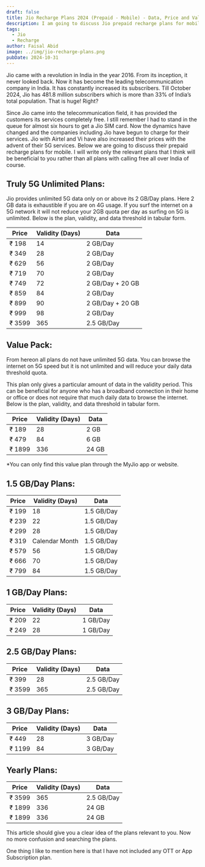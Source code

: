 ```yaml
---
draft: false
title: Jio Recharge Plans 2024 (Prepaid - Mobile) - Data, Price and Validity
description: I am going to discuss Jio prepaid recharge plans for mobile. I will write only the relevant plans that I think will benefit you rather than all the plans.
tags:
  - Jio
  - Recharge
author: Faisal Abid
image: ../img/jio-recharge-plans.png
pubDate: 2024-10-31
---
```


Jio came with a revolution in India in the year 2016. From its inception, it never looked back. Now it has become the leading telecommunication company in India. It has constantly increased its subscribers. Till October 2024, Jio has 481.8 million subscribers which is more than 33% of India’s total population. That is huge! Right?

Since Jio came into the telecommunication field, it has provided the customers its services completely free. I still remember I had to stand in the queue for almost six hours to get a Jio SIM card. Now the dynamics have changed and the companies including Jio have begun to charge for their services. Jio with Airtel and Vi have also increased their prices with the advent of their 5G services. Below we are going to discuss their prepaid recharge plans for mobile. I will write only the relevant plans that I think will be beneficial to you rather than all plans with calling free all over India of course.

## Truly 5G Unlimited Plans:

Jio provides unlimited 5G data only on or above its 2 GB/Day plans. Here 2 GB data is exhaustible if you are on 4G usage. If you surf the internet on a 5G network it will not reduce your 2GB quota per day as surfing on 5G is unlimited. Below is the plan, validity, and data threshold in tabular form.

| Price  | Validity (Days) | Data             |
| ------ | --------------- | ---------------- |
| ₹ 198  | 14              | 2 GB/Day         |
| ₹ 349  | 28              | 2 GB/Day         |
| ₹ 629  | 56              | 2 GB/Day         |
| ₹ 719  | 70              | 2 GB/Day         |
| ₹ 749  | 72              | 2 GB/Day + 20 GB |
| ₹ 859  | 84              | 2 GB/Day         |
| ₹ 899  | 90              | 2 GB/Day + 20 GB |
| ₹ 999  | 98              | 2 GB/Day         |
| ₹ 3599 | 365             | 2.5 GB/Day       |

## Value Pack:

From hereon all plans do not have unlimited 5G data. You can browse the internet on 5G speed but it is not unlimited and will reduce your daily data threshold quota.

This plan only gives a particular amount of data in the validity period. This can be beneficial for anyone who has a broadband connection in their home or office or does not require that much daily data to browse the internet. Below is the plan, validity, and data threshold in tabular form.

| Price  | Validity (Days) | Data  |
| ------ | --------------- | ----- |
| ₹ 189  | 28              | 2 GB  |
| ₹ 479  | 84              | 6 GB  |
| ₹ 1899 | 336             | 24 GB |

\*You can only find this value plan through the MyJio app or website.

## 1.5 GB/Day Plans:

| Price | Validity (Days) | Data       |
| ----- | --------------- | ---------- |
| ₹ 199 | 18              | 1.5 GB/Day |
| ₹ 239 | 22              | 1.5 GB/Day |
| ₹ 299 | 28              | 1.5 GB/Day |
| ₹ 319 | Calendar Month  | 1.5 GB/Day |
| ₹ 579 | 56              | 1.5 GB/Day |
| ₹ 666 | 70              | 1.5 GB/Day |
| ₹ 799 | 84              | 1.5 GB/Day |

## 1 GB/Day Plans:

| Price | Validity (Days) | Data     |
| ----- | --------------- | -------- |
| ₹ 209 | 22              | 1 GB/Day |
| ₹ 249 | 28              | 1 GB/Day |

## 2.5 GB/Day Plans:

| Price  | Validity (Days) | Data       |
| ------ | --------------- | ---------- |
| ₹ 399  | 28              | 2.5 GB/Day |
| ₹ 3599 | 365             | 2.5 GB/Day |

## 3 GB/Day Plans:

| Price  | Validity (Days) | Data     |
| ------ | --------------- | -------- |
| ₹ 449  | 28              | 3 GB/Day |
| ₹ 1199 | 84              | 3 GB/Day |

## Yearly Plans:

| Price  | Validity (Days) | Data       |
| ------ | --------------- | ---------- |
| ₹ 3599 | 365             | 2.5 GB/Day |
| ₹ 1899 | 336             | 24 GB      |
| ₹ 1899 | 336             | 24 GB      |

This article should give you a clear idea of the plans relevant to you. Now no more confusion and searching the plans.

One thing I like to mention here is that I have not included any OTT or App Subscription plan.
